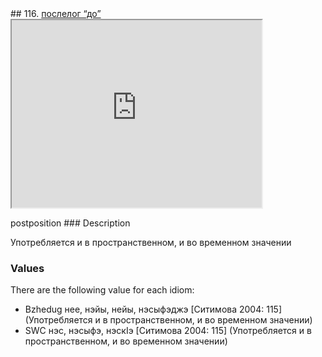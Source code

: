 ## 116. <a href =  'https://agricolamz.github.io/The_Circassian_Isoglosses_Database/116.html'>послелог "до"</a><div class='box'><iframe src='https://agricolamz.github.io/The_Circassian_Isoglosses_Database/116.html' width = '400px' height = '300px'></iframe></div>postposition
### Description

Употребляется и в пространственном, и во временном значении

### Values
There are the following value for each idiom:

* Bzhedug  нее, нэйы, нейы, нэсыфэджэ [Ситимова 2004: 115] (Употребляется и в пространственном, и во временном значении)
* SWC  нэс, нэсыфэ, нэскIэ [Ситимова 2004: 115] (Употребляется и в пространственном, и во временном значении)

